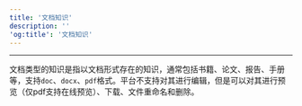 ```yaml
---
title: '文档知识'
description: ''
'og:title': '文档知识'
---
```

---
文档类型的知识是指以文档形式存在的知识，通常包括书籍、论文、报告、手册等，支持`doc`、`docx`、`pdf`格式。平台不支持对其进行编辑，但是可以对其进行预览（仅pdf支持在线预览）、下载、文件重命名和删除。
